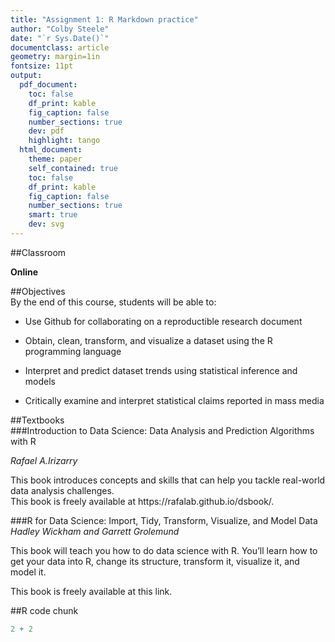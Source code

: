 ```yaml
---
title: "Assignment 1: R Markdown practice"
author: "Colby Steele"
date: "`r Sys.Date()`"
documentclass: article
geometry: margin=1in
fontsize: 11pt
output:
  pdf_document:
    toc: false
    df_print: kable
    fig_caption: false
    number_sections: true
    dev: pdf
    highlight: tango
  html_document:
    theme: paper
    self_contained: true
    toc: false
    df_print: kable
    fig_caption: false
    number_sections: true
    smart: true
    dev: svg
---
```


<!-- Write your Markdown below this line -->

##Classroom
  
**Online**   
  
##Objectives  
By the end of this course, students will be able to:  

 * Use Github for collaborating on a reproductible research document
 
  + Obtain, clean, transform, and visualize a dataset using the R programming language
  
  + Interpret and predict dataset trends using statistical inference and models
  
  + Critically examine and interpret statistical claims reported in mass media
  
##Textbooks  
###Introduction to Data Science: Data Analysis and Prediction Algorithms with R  

*Rafael A.Irizarry*  

This book introduces concepts and skills that can help you tackle real-world data analysis challenges.  
This book is freely available at https://rafalab.github.io/dsbook/.  

###R for Data Science: Import, Tidy, Transform, Visualize, and Model Data  
*Hadley Wickham and Garrett Grolemund*  

This book will teach you how to do data science with R. You'll learn how to get your data into R, change its structure, transform it, visualize it, and model it.  

This book is freely available at this link.  

##R code chunk  
```r
2 + 2
```



